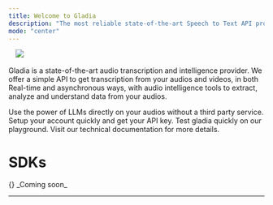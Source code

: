 ```yaml
---
title: Welcome to Gladia
description: "The most reliable state-of-the-art Speech to Text API provider"
mode: "center"
---
```


<img 
  className="block dark:hidden rounded-lg" 
  noZoom
  height="10"
  src="/assets/dark-banner.png" 
/>
<img 
  className="hidden dark:block rounded-lg" 
  noZoom
  src="/assets/light-banner.png"
/>



Gladia is a state-of-the-art audio transcription and intelligence provider. We offer a simple API to get transcription from your audios and videos,
in both Real-time and asynchronous ways, with audio intelligence tools to extract, analyze and understand data from your audios.



<CardGroup cols={3}>
  <SttCards />
    <Card
    title="Apply audio intelligence"
    icon="magnifying-glass-chart"
    href="/chapters/audio-intelligence/"
  >
    Use the power of LLMs directly on your audios without a third party service.
  </Card>
  <Card
    title="Setup your account"
    icon="gear"
    href="/chapters/introduction/getting-started#setup-your-account"
  >
    Setup your account quickly and get your API key.
  </Card>
    <Card
    title="Test gladia playground"
    icon="list-music"
    href="https://app.gladia.io/"
    arrow={false}
  >
    Test gladia quickly on our playground.
  </Card>
    <Card
    title="Using Gladia API?"
    icon="code"
    href="/api-reference/introduction/"
  >
    Visit our technical documentation for more details.
  </Card>

</CardGroup>

# SDKs

<CardGroup cols={2}>
  <Card
    title="Javascript SDK"
    icon="square-js"
    horizontal={true}
    href="https://www.npmjs.com/package/@gladiaio/sdk"
  >
  {}
  </Card>
  <Card
    title="Python SDK"
    icon="python"
    horizontal={true}
    arrow={true}
    href="#"
  >
    _Coming soon_
  </Card>

</CardGroup>

-----